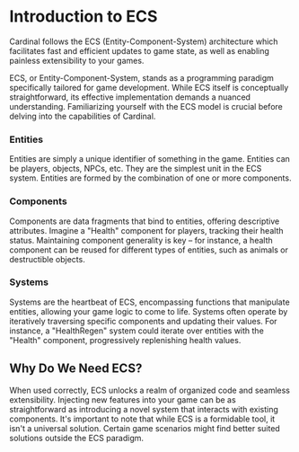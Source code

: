 # Introduction to ECS

Cardinal follows the ECS (Entity-Component-System) architecture which facilitates fast and efficient updates to game state, as well as enabling painless extensibility to your games.

ECS, or Entity-Component-System, stands as a programming paradigm specifically tailored for game development. While ECS itself is conceptually straightforward, its effective implementation demands a nuanced understanding. Familiarizing yourself with the ECS model is crucial before delving into the capabilities of Cardinal.


### Entities

Entities are simply a unique identifier of something in the game. Entities can be players, objects, NPCs, etc. They are the simplest unit in the ECS system. Entities are formed by the combination of one or more components.

### Components

Components are data fragments that bind to entities, offering descriptive attributes. Imagine a "Health" component for players, tracking their health status. Maintaining component generality is key – for instance, a health component can be reused for different types of entities, such as animals or destructible objects.

### Systems

Systems are the heartbeat of ECS, encompassing functions that manipulate entities, allowing your game logic to come to life. Systems often operate by iteratively traversing specific components and updating their values. For instance, a "HealthRegen" system could iterate over entities with the "Health" component, progressively replenishing health values.


## Why Do We Need ECS?

When used correctly, ECS unlocks a realm of organized code and seamless extensibility. Injecting new features into your game can be as straightforward as introducing a novel system that interacts with existing components. It's important to note that while ECS is a formidable tool, it isn't a universal solution. Certain game scenarios might find better suited solutions outside the ECS paradigm.